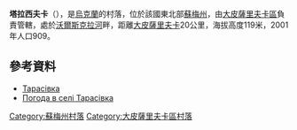 {{coord|50|28|37|N|35|17|17|E|scale:100000_region:UA|display=title}}

'''塔拉西夫卡'''（{{lang-uk|Тарасівка}}），是[[烏克蘭|烏克蘭]]的村落，位於該國東北部[[蘇梅州|蘇梅州]]，由[[大皮薩里夫卡區|大皮薩里夫卡區]]負責管轄，處於[[沃爾斯克拉河|沃爾斯克拉河]]畔，距離[[大皮薩里夫卡|大皮薩里夫卡]]20公里，海拔高度119米，2001年人口909。

==參考資料==
* [http://w1.c1.rada.gov.ua/pls/z7502/A005?rdat1=02.02.2010&rf7571=28852 Тарасівка]{{dead link|date=2017年12月 |bot=InternetArchiveBot |fix-attempted=yes }}
* [http://weather.in.ua/ua/symskaja/25843 Погода в селі Тарасівка] {{Wayback|url=http://weather.in.ua/ua/symskaja/25843 |date=20210115225257 }}

{{DEFAULTSORT:Тарасівка}}
[[Category:蘇梅州村落|Category:蘇梅州村落]]
[[Category:大皮薩里夫卡區村落|Category:大皮薩里夫卡區村落]]


{{Sumy-geo-stub}}